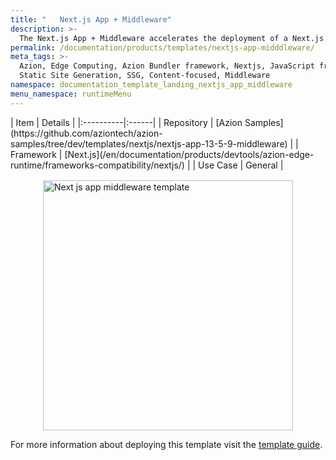 ```yaml
---
title: "   Next.js App + Middleware"
description: >-
  The Next.js App + Middleware accelerates the deployment of a Next.js application with custom configurations, App Router, and a middleware to run it directly at the edge. Next.js App + Middleware creates files to implement the App Router format, with the index page, edge API routing, and Custom Route Handler created in the new repository during the deployment. It also includes a middleware that allows you to modify the response for a request and control different aspects of the application, such as performing redirects, setting headers, and others.
permalink: /documentation/products/templates/nextjs-app-midddleware/
meta_tags: >-
  Azion, Edge Computing, Azion Bundler framework, Nextjs, JavaScript frameworks,
  Static Site Generation, SSG, Content-focused, Middleware
namespace: documentation_template_landing_nextjs_app_middleware
menu_namespace: runtimeMenu
---
```



<div class="[&_.flex.flex-col]:!gap-4 [&_.flex.flex-col]:md:!gap-8 [&_.flex.flex-col]:2xl:!gap-16">
  <SectionBasicContent
    titleTag="h2"
    description="The Next.js App + Middleware accelerates the deployment of a Next.js application with custom configurations, App Router, and a middleware to run it directly at the edge.Next.js App + Middleware creates files to implement the App Router format, with the index page, edge API routing, and Custom Route Handler created in the new repository during the deployment. It also includes a middleware that allows you to modify the response for a request and control different aspects of the application, such as performing redirects, setting headers, and others."
    buttons={[
      { label: "Deploy template", link: "https://console.azion.com/create/nextjs/nextjs-app-middleware", outlined: false, icon: "ai ai-azion", iconPos: "left" },
      { label: "View demo", link: "https://lw14gpfbkb.map.azionedge.net", severity: "secondary" }
    ]}
  />
</div>

<div style="display: flex; gap: 1rem; align-items: center; flex-direction: row; flex-wrap: wrap;">
  <div style="flex: 1; min-width: 300px;">
    | Item | Details |
    |:----------|:------|
    | Repository | [Azion Samples](https://github.com/aziontech/azion-samples/tree/dev/templates/nextjs/nextjs-app-13-5-9-middleware) |
    | Framework | [Next.js](/en/documentation/products/devtools/azion-edge-runtime/frameworks-compatibility/nextjs/) |
    | Use Case | General |
  </div>
  <div style="display: flex; justify-content: center; align-items: center; flex: 1; min-width: 300px;">
    <img src="/assets/docs/images/uploads/template-showcase/nextjs/nextjs-app-middleware.png" width="400" alt="Next js app middleware template" style="max-width: 100%; height: auto;" />
  </div>
</div>

For more information about deploying this template visit the [template guide](/en/documentation/products/guides/nextjs-app-middleware/).